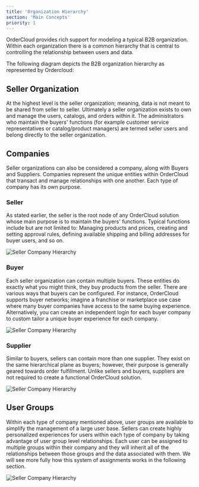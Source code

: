 ```yaml
---
title: 'Organization Hierarchy'
section: 'Main Concepts'
priority: 1
---
```




OrderCloud provides rich support for modeling a typical B2B organization. Within each organization there is a common hierarchy that is central to controlling the relationship between users and data.

The following diagram depicts the B2B organization hierarchy as represented by Ordercloud:

<OrgHierarchyImage1/>

## Seller Organization

At the highest level is the seller organization; meaning, data is not meant to be shared from seller to seller. Ultimately a seller organization exists to own and manage the users, catalogs, and orders within it. The administrators who maintain the buyers' functions (for example customer service representatives or catalog/product managers) are termed seller users and belong directly to the seller organization.


## Companies

Seller organizations can also be considered a company, along with Buyers and Suppliers. Companies represent the unique entities within OrderCloud that transact and manage relationships with one another. Each type of company has its own purpose.


### Seller

As stated earlier, the seller is the root node of any OrderCloud solution whose main purpose is to maintain the buyers' functions. Typical functions include but are not limited to: Managing products and prices, creating and setting approval rules, defining available shipping and billing addresses for buyer users, and so on.

![Seller Company Hierarchy](/images/docs/main-concepts/organization-hierarchy/oc-docs__org-hierarchy--2.png)


### Buyer

Each seller organization can contain multiple buyers. These entities do exactly what you might think, they buy products from the seller. There are various ways that buyers can be configured. For instance, OrderCloud supports buyer networks; imagine a franchise or marketplace use case where many buyer companies have access to the same buying experience. Alternatively, you can create an independent login for each buyer company to custom tailor a unique buyer experience for each company.

![Seller Company Hierarchy](/images/docs/main-concepts/organization-hierarchy/oc-docs__org-hierarchy--3.png)


### Supplier

Similar to buyers, sellers can contain more than one supplier. They exist on the same hierarchical plane as buyers; however, their purpose is generally geared towards order fulfillment. Unlike sellers and buyers, suppliers are not required to create a functional OrderCloud solution.

![Seller Company Hierarchy](/images/docs/main-concepts/organization-hierarchy/oc-docs__org-hierarchy--4.png)


## User Groups

Within each type of company mentioned above, user groups are available to simplify the management of a large user base. Sellers can create highly personalized experiences for users within each type of company by taking advantage of user group level relationships. Each user can be assigned to multiple groups within their company and they will inherit all of the relationships between those groups and the data associated with them. We will see more fully how this system of assignments works in the following section.

![Seller Company Hierarchy](/images/docs/main-concepts/organization-hierarchy/oc-docs__org-hierarchy--5.png)
